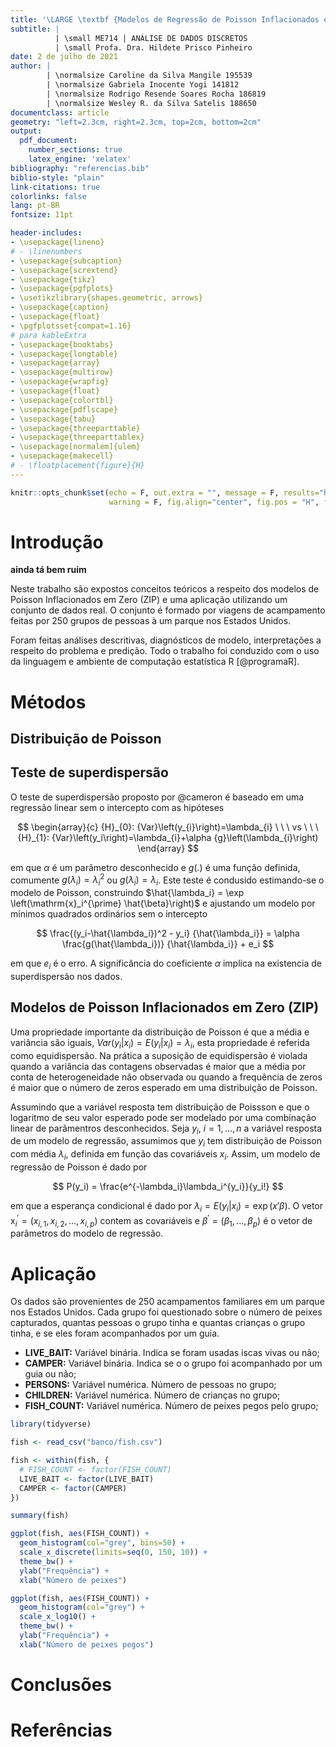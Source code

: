 ```yaml
---
title: '\LARGE \textbf {Modelos de Regressão de Poisson Inflacionados em Zero}'
subtitle: |
          | \small ME714 | ANÁLISE DE DADOS DISCRETOS
          | \small Profa. Dra. Hildete Prisco Pinheiro
date: 2 de julho de 2021
author: | 
        | \normalsize Caroline da Silva Mangile 195539
        | \normalsize Gabriela Inocente Yogi 141812
        | \normalsize Rodrigo Resende Soares Rocha 186819
        | \normalsize Wesley R. da Silva Satelis 188650
documentclass: article
geometry: "left=2.3cm, right=2.3cm, top=2cm, bottom=2cm"
output:
  pdf_document:
    number_sections: true
    latex_engine: 'xelatex'
bibliography: "referencias.bib"
biblio-style: "plain"
link-citations: true
colorlinks: false
lang: pt-BR
fontsize: 11pt

header-includes:
- \usepackage{lineno}
# - \linenumbers
- \usepackage{subcaption}
- \usepackage{scrextend}
- \usepackage{tikz}
- \usepackage{pgfplots}
- \usetikzlibrary{shapes.geometric, arrows}
- \usepackage{caption}
- \usepackage{float}
- \pgfplotsset{compat=1.16}
# para kableExtra
- \usepackage{booktabs}
- \usepackage{longtable}
- \usepackage{array}
- \usepackage{multirow}
- \usepackage{wrapfig}
- \usepackage{float}
- \usepackage{colortbl}
- \usepackage{pdflscape}
- \usepackage{tabu}
- \usepackage{threeparttable}
- \usepackage{threeparttablex}
- \usepackage[normalem]{ulem}
- \usepackage{makecell}
# - \floatplacement{figure}{H}
---
```


```r
knitr::opts_chunk$set(echo = F, out.extra = "", message = F, results="hide",
                      warning = F, fig.align="center", fig.pos = "H", fig.height = 2)
```

# Introdução

**ainda tá bem ruim**

Neste trabalho são expostos conceitos teóricos a respeito dos modelos de Poisson Inflacionados em Zero (ZIP) e uma aplicação utilizando um conjunto de dados real. O conjunto é formado por viagens de acampamento feitas por 250 grupos de pessoas à um parque nos Estados Unidos.

Foram feitas análises descritivas, diagnósticos de modelo, interpretações a respeito do problema e predição. Todo o trabalho foi conduzido com o uso da linguagem e ambiente de computação estatística R [@programaR].

# Métodos

## Distribuição de Poisson

## Teste de superdispersão

O teste de superdispersão proposto por @cameron é baseado em uma regressão linear sem o intercepto com as hipóteses

$$
\begin{array}{c}
{H}_{0}: {Var}\left(y_{i}\right)=\lambda_{i} \ \ \ vs \ \ \ {H}_{1}: {Var}\left(y_i\right)=\lambda_{i}+\alpha {g}\left(\lambda_{i}\right)
\end{array}
$$

em que $\alpha$ é um parâmetro desconhecido e $g(.)$ é uma função definida, comumente $g(\lambda_i)=\lambda_i^2$ ou $g(\lambda_i)=\lambda_i$. Este teste é condusido estimando-se o modelo de Poisson, construindo $\hat{\lambda_i} = \exp \left(\mathrm{x}_i^{\prime} \hat{\beta}\right)$ e ajustando um modelo por mínimos quadrados ordinários sem o intercepto

$$
\frac{(y_i-\hat{\lambda_i})^2 - y_i} {\hat{\lambda_i}} = \alpha \frac{g(\hat{\lambda_i})} {\hat{\lambda_i}} + e_i
$$

em que $e_i$ é o erro. A significância do coeficiente $\alpha$ implica na existencia de superdispersão nos dados.

## Modelos de Poisson Inflacionados em Zero (ZIP)

<!-- Modelos de regressão de Poisson deve satisfazer as seguintes proposições. -->

<!-- 1. A variável resposta é uma contagem descrita pela distribuição de Poisson; -->
<!-- 2. As observações devem ser independentes umas das outras; -->
<!-- 3. Por definição, a média e variância de uma variável com distribuição de Poisson devem ser iguais; -->
<!-- 4. $log(\lambda)$ deve ser uma função linear das covariáveis. -->

Uma propriedade importante da distribuição de Poisson é que a média e variância são iguais, $Var(y_i|x_i) = E(y_i|x_i) = \lambda_i$, esta propriedade é referida como equidispersão. Na prática a suposição de equidispersão é violada quando a variância das contagens observadas é maior que a média por conta de heterogeneidade não observada ou quando a frequência de zeros é maior que o número de zeros esperado em uma distribuição de Poisson.

Assumindo que a variável resposta tem distribuição de Poissson e que o logaritmo de seu valor esperado pode ser modelado por uma combinação linear de parâmentros desconhecidos. Seja $y_i$, $i = 1, ..., n$ a variável resposta de um modelo de regressão, assumimos que $y_i$ tem distribuição de Poisson com média $\lambda_i$, definida em função das covariáveis $x_i$. Assim, um modelo de regressão de Poisson é dado por

$$
P(y_i) = \frac{e^{-\lambda_i}\lambda_i^{y_i}}{y_i!}
$$

em que a esperança condicional é dado por $\lambda_i = E(y_i|x_i) = \exp(x'\beta)$. O vetor $\mathrm{x}_{i}^{\prime} = (x_{i,1}, x_{i,2}, ..., x_{i,p})$ contem as covariáveis e $\beta^{\prime}  = (\beta_1, ..., \beta_p)$ é o vetor de parâmetros do modelo de regressão.

# Aplicação

Os dados são provenientes de 250 acampamentos familiares em um parque nos Estados Unidos. Cada grupo foi questionado sobre o número de peixes capturados, quantas pessoas o grupo tinha e quantas crianças o grupo tinha, e se eles foram acompanhados por um guia.

* **LIVE_BAIT:** Variável binária. Indica se foram usadas iscas vivas ou não;
* **CAMPER:** Variável binária. Indica se o o grupo foi acompanhado por um guia ou não;
* **PERSONS:** Variável numérica. Número de pessoas no grupo;
* **CHILDREN:** Variável numérica. Número de crianças no grupo;
* **FISH_COUNT:** Variável numérica. Número de peixes pegos pelo grupo;

<!-- teste overdispersion -->
<!-- https://stats.stackexchange.com/questions/66586/is-there-a-test-to-determine-whether-glm-overdispersion-is-significant -->


```r
library(tidyverse)

fish <- read_csv("banco/fish.csv")

fish <- within(fish, {
  # FISH_COUNT <- factor(FISH_COUNT)
  LIVE_BAIT <- factor(LIVE_BAIT)
  CAMPER <- factor(CAMPER)
})
```

```r
summary(fish)
```

```r
ggplot(fish, aes(FISH_COUNT)) + 
  geom_histogram(col="grey", bins=50) +
  scale_x_discrete(limits=seq(0, 150, 10)) +
  theme_bw() +
  ylab("Frequência") +
  xlab("Número de peixes")
```

```r
ggplot(fish, aes(FISH_COUNT)) + 
  geom_histogram(col="grey") +
  scale_x_log10() +
  theme_bw() + 
  ylab("Frequência") +
  xlab("Número de peixes pegos")
```


# Conclusões

# Referências

